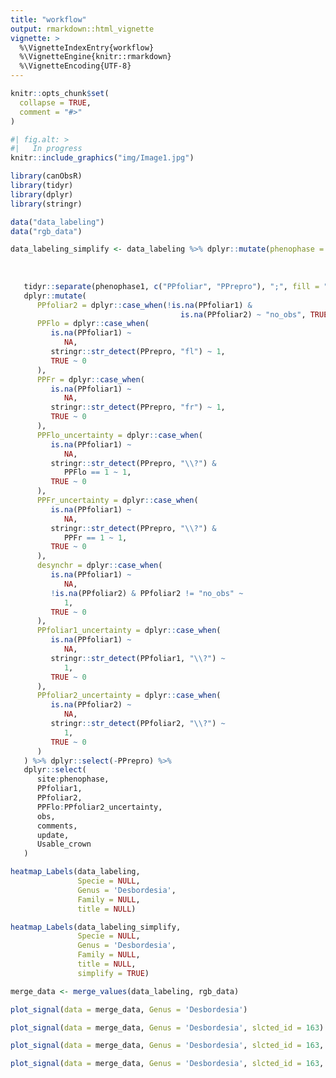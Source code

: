 ```yaml
---
title: "workflow"
output: rmarkdown::html_vignette
vignette: >
  %\VignetteIndexEntry{workflow}
  %\VignetteEngine{knitr::rmarkdown}
  %\VignetteEncoding{UTF-8}
---
```


```r
knitr::opts_chunk$set(
  collapse = TRUE,
  comment = "#>"
)
```

```r
#| fig.alt: >
#|   In progress
knitr::include_graphics("img/Image1.jpg")
```


```r
library(canObsR)
library(tidyr)
library(dplyr)
library(stringr)

data("data_labeling")
data("rgb_data")

data_labeling_simplify <- data_labeling %>% dplyr::mutate(phenophase = dplyr::case_when(phenophase == 
                                                                            "NA" ~ "no_obs", stringr::str_detect(phenophase, "Fr") ~ stringr::str_replace(phenophase, "Fr", "fr"), stringr::str_detect(phenophase, "Fl") ~ stringr::str_replace(phenophase, "Fl", "fl"), phenophase == "?" ~ NA, stringr::str_detect(phenophase, ",") ~ stringr::str_replace(phenophase, ",", "/"), stringr::str_detect(phenophase, "\\;$") ~
                                                                            stringr::str_sub(phenophase, 1, nchar(phenophase) -
                                                                                                1), TRUE ~ phenophase)) %>% dplyr::mutate(phenophase1 = phenophase) %>%
   tidyr::separate(phenophase1, c("PPfoliar", "PPrepro"), ";", fill = "right") %>% tidyr::separate(PPfoliar, c("PPfoliar1", "PPfoliar2"), "\\*", fill = "right") %>%
   dplyr::mutate(
      PPfoliar2 = dplyr::case_when(!is.na(PPfoliar1) &
                                      is.na(PPfoliar2) ~ "no_obs", TRUE ~ PPfoliar2),
      PPFlo = dplyr::case_when(
         is.na(PPfoliar1) ~
            NA,
         stringr::str_detect(PPrepro, "fl") ~ 1,
         TRUE ~ 0
      ),
      PPFr = dplyr::case_when(
         is.na(PPfoliar1) ~
            NA,
         stringr::str_detect(PPrepro, "fr") ~ 1,
         TRUE ~ 0
      ),
      PPFlo_uncertainty = dplyr::case_when(
         is.na(PPfoliar1) ~
            NA,
         stringr::str_detect(PPrepro, "\\?") &
            PPFlo == 1 ~ 1,
         TRUE ~ 0
      ),
      PPFr_uncertainty = dplyr::case_when(
         is.na(PPfoliar1) ~
            NA,
         stringr::str_detect(PPrepro, "\\?") &
            PPFr == 1 ~ 1,
         TRUE ~ 0
      ),
      desynchr = dplyr::case_when(
         is.na(PPfoliar1) ~
            NA,
         !is.na(PPfoliar2) & PPfoliar2 != "no_obs" ~
            1,
         TRUE ~ 0
      ),
      PPfoliar1_uncertainty = dplyr::case_when(
         is.na(PPfoliar1) ~
            NA,
         stringr::str_detect(PPfoliar1, "\\?") ~
            1,
         TRUE ~ 0
      ),
      PPfoliar2_uncertainty = dplyr::case_when(
         is.na(PPfoliar2) ~
            NA,
         stringr::str_detect(PPfoliar2, "\\?") ~
            1,
         TRUE ~ 0
      )
   ) %>% dplyr::select(-PPrepro) %>%
   dplyr::select(
      site:phenophase,
      PPfoliar1,
      PPfoliar2,
      PPFlo:PPfoliar2_uncertainty,
      obs,
      comments,
      update,
      Usable_crown
   )

heatmap_Labels(data_labeling,
               Specie = NULL,
               Genus = 'Desbordesia',
               Family = NULL,
               title = NULL)

heatmap_Labels(data_labeling_simplify,
               Specie = NULL,
               Genus = 'Desbordesia',
               Family = NULL,
               title = NULL,
               simplify = TRUE)

merge_data <- merge_values(data_labeling, rgb_data)
```


```r
plot_signal(data = merge_data, Genus = 'Desbordesia')
```


```r
plot_signal(data = merge_data, Genus = 'Desbordesia', slcted_id = 163)
```


```r
plot_signal(data = merge_data, Genus = 'Desbordesia', slcted_id = 163, Band = c('gndvi','gli'))
```


```r
plot_signal(data = merge_data, Genus = 'Desbordesia', slcted_id = 163, Band = c('gndvi','gli'), show_Labels = TRUE)

```

